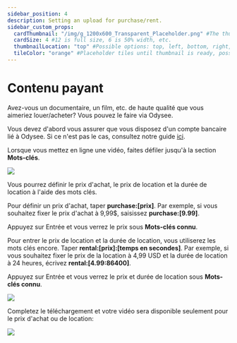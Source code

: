 ```yaml
---
sidebar_position: 4
description: Setting an upload for purchase/rent.
sidebar_custom_props:
  cardThumbnail: "/img/g_1200x600_Transparent_Placeholder.png" #The thumbnail on the category card.
  cardSize: 4 #12 is full size, 6 is 50% width, etc.
  thumbnailLocation: "top" #Possible options: top, left, bottom, right, none
  tileColor: "orange" #Placeholder tiles until thumbnail is ready, possible options: blue, cream, darkpurple, lightpurple, mauve, orange, pink, none
---
```


# Contenu payant

Avez-vous un documentaire, un film, etc. de haute qualité que vous aimeriez louer/acheter? Vous pouvez le faire via Odysee.

Vous devez d'abord vous assurer que vous disposez d'un compte bancaire lié à Odysee. Si ce n'est pas le cas, consultez notre guide [ici](https://help.odysee.tv/category-basics/bankaccount).

Lorsque vous mettez en ligne une vidéo, faites défiler jusqu'à la section **Mots-clés**.

![](/img/en/paywall1.png)

Vous pourrez définir le prix d'achat, le prix de location et la durée de location à l'aide des mots clés.

Pour définir un prix d'achat, taper **purchase:[prix]**. Par exemple, si vous souhaitez fixer le prix d'achat à 9,99$, saisissez **purchase:[9.99]**.

Appuyez sur Entrée et vous verrez le prix sous **Mots-clés connu**.

Pour entrer le prix de location et la durée de location, vous utiliserez les mots clés encore. Taper **rental:[prix]:[temps en secondes]**. Par exemple, si vous souhaitez fixer le prix de la location à 4,99 USD et la durée de location à 24 heures, écrivez **rental:[4.99:86400]**.

Appuyez sur Entrée et vous verrez le prix et durée de location sous **Mots-clés connu**.

![](/img/en/paywall2.png)

Completez le téléchargement et votre vidéo sera disponible seulement pour le prix d'achat ou de location:

![](/img/en/paywall3.png)
